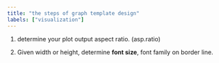 ```yaml
---
title: "the steps of graph template design"
labels: ["visualization"]
---
```


  1. determine your plot output aspect ratio. (asp.ratio)
  
  2. Given width or height, determine **font size**, font family on border line. 